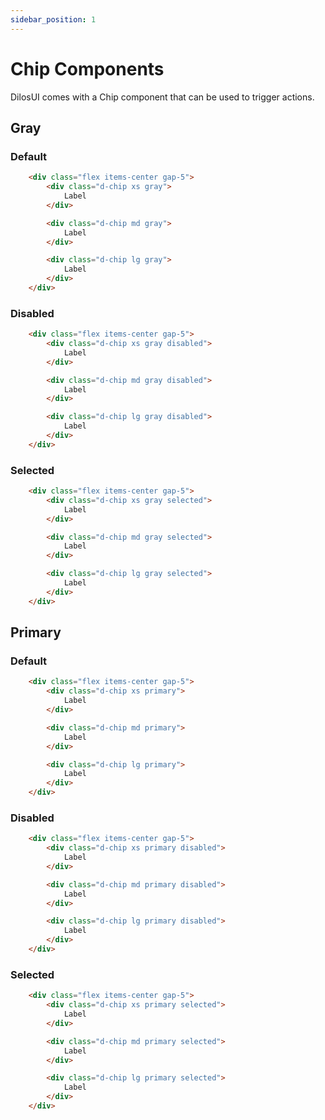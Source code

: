 ```yaml
---
sidebar_position: 1
---
```


# Chip Components

DilosUI comes with a Chip component that can be used to trigger actions.

## Gray
### Default
``` html live
    <div class="flex items-center gap-5">
        <div class="d-chip xs gray"> 
            Label
        </div>

        <div class="d-chip md gray"> 
            Label
        </div>

        <div class="d-chip lg gray"> 
            Label
        </div>
    </div>
```

### Disabled
``` html live
    <div class="flex items-center gap-5">
        <div class="d-chip xs gray disabled"> 
            Label
        </div>

        <div class="d-chip md gray disabled"> 
            Label
        </div>

        <div class="d-chip lg gray disabled"> 
            Label
        </div>
    </div>
```

### Selected
``` html live
    <div class="flex items-center gap-5">
        <div class="d-chip xs gray selected"> 
            Label
        </div>

        <div class="d-chip md gray selected"> 
            Label
        </div>

        <div class="d-chip lg gray selected"> 
            Label
        </div>
    </div>
```

## Primary
### Default
``` html live
    <div class="flex items-center gap-5">
        <div class="d-chip xs primary"> 
            Label
        </div>

        <div class="d-chip md primary"> 
            Label
        </div>

        <div class="d-chip lg primary"> 
            Label
        </div>
    </div>
```

### Disabled
``` html live
    <div class="flex items-center gap-5">
        <div class="d-chip xs primary disabled"> 
            Label
        </div>

        <div class="d-chip md primary disabled"> 
            Label
        </div>

        <div class="d-chip lg primary disabled"> 
            Label
        </div>
    </div>
```

### Selected
``` html live
    <div class="flex items-center gap-5">
        <div class="d-chip xs primary selected"> 
            Label
        </div>

        <div class="d-chip md primary selected"> 
            Label
        </div>

        <div class="d-chip lg primary selected"> 
            Label
        </div>
    </div>
```